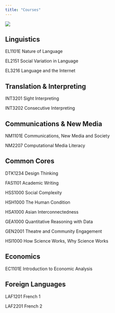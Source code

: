 ```yaml
---
title: "Courses"
---
```

::: {.column-page}
![](books.jpg)
:::

## Linguistics

EL1101E Nature of Language

EL2151 Social Variation in Language

EL3216 Language and the Internet

## Translation & Interpreting
INT3201 Sight Interpreting

INT3202 Consecutive Interpreting

## Communications & New Media
NM1101E Communications, New Media and Society

NM2207 Computational Media Literacy

## Common Cores
DTK1234 Design Thinking

FAS1101 Academic Writing

HSS1000 Social Complexity

HSH1000 The Human Condition

HSA1000 Asian Interconnectedness

GEA1000 Quantitative Reasoning with Data

GEN2001 Theatre and Community Engagement

HSI1000 How Science Works, Why Science Works



## Economics
EC1101E Introduction to Economic Analysis

## Foreign Languages
LAF1201 French 1

LAF2201 French 2
